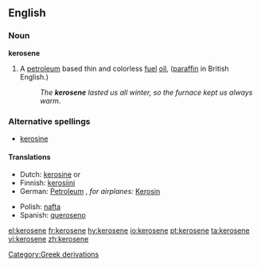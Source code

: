 ==English==

===Noun===
{{wikipedia}}
'''kerosene'''

# {{US}} A [[petroleum]] based thin and colorless [[fuel]] [[oil]],  ([[paraffin]] in British English.)
#: ''The '''kerosene''' lasted us all winter, so the furnace kept us always warm''.

===Alternative spellings===
*[[kerosine]]

====Translations====
{{top}}
*Dutch: [[kerosine#Dutch|kerosine]] {{m}} or {{f}}
*Finnish: [[kerosiini]]
*German: [[Petroleum]] {{n}}, ''for airplanes:'' [[Kerosin]] {{n}}
{{mid}}
*Polish: [[nafta]] {{f}}
*Spanish: [[queroseno]] {{m}}
{{bottom}}

[[Category:Greek derivations]]

[[el:kerosene]]
[[fr:kerosene]]
[[hy:kerosene]]
[[io:kerosene]]
[[pt:kerosene]]
[[ta:kerosene]]
[[vi:kerosene]]
[[zh:kerosene]]